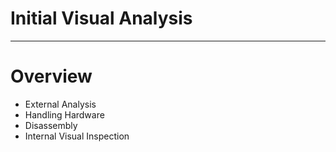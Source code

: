 

# Initial Visual Analysis

---

# Overview

* External Analysis
* Handling Hardware
* Disassembly
* Internal Visual Inspection

